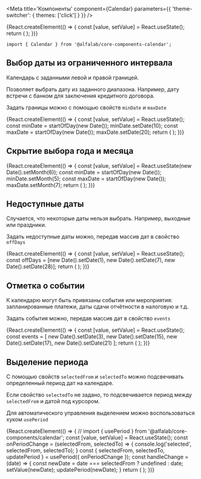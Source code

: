 




<Meta
    title='Компоненты'
    component={Calendar}
    parameters={{ 'theme-switcher': { themes: ['click'] } }}
/>


<!-- Canvas -->

<Story name='Calendar'>
    {React.createElement(() => {
        const [value, setValue] = React.useState();
        return (
            <Calendar
                value={value}
                onChange={setValue}
                defaultView={select('defaultView', ['days', 'months', 'years'], 'days')}
                selectorView={select('selectorView', ['full', 'month-only'], 'full')}
                onMonthChange={action('onMonthChange')}
            />
        );
    })}
</Story>


<!-- Docs -->

<ComponentHeader
    name='Calendar'
    version={version}
    package='@alfalab/core-components-calendar'
    stage={2}
    design='https://www.figma.com/file/hqSP3L6qu8UcL3sf18Su1M/Web-Components?node-id=3423%3A6'
/>

```tsx
import { Calendar } from '@alfalab/core-components-calendar';
```

<Props of={Calendar} />


## Выбор даты из ограниченного интервала

Календарь с заданными левой и правой границей.

Позволяет выбрать дату из заданного диапазона.
Например, дату встречи с банком для заключения кредитного договора.

Задать границы можно с помощью свойств `minDate` и `maxDate`

<Preview>
      {React.createElement(() => {
        const [value, setValue] = React.useState();
        const minDate = startOfDay(new Date());
        minDate.setDate(10);
        const maxDate = startOfDay(new Date());
        maxDate.setDate(20);
        return (
            <Calendar
                value={value}
                onChange={setValue}
                selectorView="month-only"
                minDate={minDate.getTime()}
                maxDate={maxDate.getTime()}
            />
        );
    })}
</Preview>

## Скрытие выбора года и месяца

<Preview>
      {React.createElement(() => {
        const [value, setValue] = React.useState(new Date().setMonth(6));
        const minDate = startOfDay(new Date());
        minDate.setMonth(5);
        const maxDate = startOfDay(new Date());
        maxDate.setMonth(7);
        return (
            <Calendar
                value={value}
                onChange={setValue}
                selectorView="month-only"
                minDate={minDate.getTime()}
                maxDate={maxDate.getTime()}
            />
        );
    })}
</Preview>


## Недоступные даты

Случается, что некоторые даты нельзя выбрать. Например, выходные или праздники.

Задать недоступные даты можно, передав массив дат в свойство `offDays`

<Preview>
      {React.createElement(() => {
        const [value, setValue] = React.useState();
        const offDays = [new Date().setDate(1), new Date().setDate(7), new Date().setDate(28)];
        return (
            <Calendar
                value={value}
                onChange={setValue}
                offDays={offDays}
            />
        );
    })}
</Preview>


## Отметка о событии

К календарю могут быть привязаны события или мероприятия: запланированные платежи, даты сдачи отчётности в налоговую и т.д.

Задать события можно, передав массив дат в свойство `events`

<Preview>
      {React.createElement(() => {
        const [value, setValue] = React.useState();
        const events = [
            new Date().setDate(3),
            new Date().setDate(15),
            new Date().setDate(17),
            new Date().setDate(21)
        ];
        return (
            <Calendar
                value={value}
                onChange={setValue}
                events={events}
            />
        );
    })}
</Preview>


## Выделение периода

С помощью свойств `selectedFrom` и `selectedTo` можно подсвечивать определенный период дат на календаре.

Если свойство `selectedTo` не задано, то подсвечивается период между `selectedFrom` и датой под курсором.

Для автоматического управления выделением можно воспользоваться хуком `usePeriod`

<Preview>
    {React.createElement(() => {
        // import { usePeriod } from '@alfalab/core-components/calendar';
        const [value, setValue] = React.useState();
        const onPeriodChange = (selectedFrom, selectedTo) => {
            console.log('selected', selectedFrom, selectedTo);
        }
        const { selectedFrom, selectedTo, updatePeriod } = usePeriod({ onPeriodChange });
        const handleChange = (date) => {
            const newDate = date === selectedFrom ? undefined : date;
            setValue(newDate);
            updatePeriod(newDate);
        }
        return (
            <Calendar
                value={value}
                selectedFrom={selectedFrom}
                selectedTo={selectedTo}
                onChange={handleChange}
            />
        );
    })}
</Preview>
